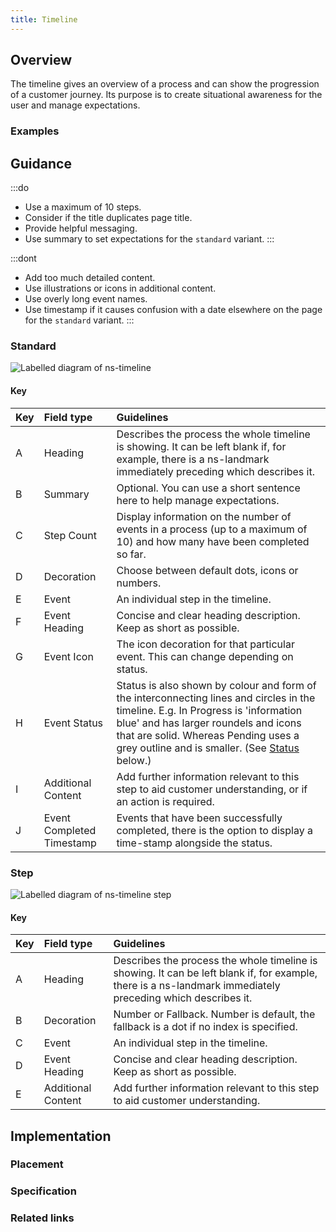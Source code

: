 ```yaml
---
title: Timeline
---
```




## Overview

<CompDetails name={componentName} />

The timeline gives an overview of a process and can show the progression of a customer journey. Its purpose is to create situational awareness for the user and manage expectations.

### Examples

<ExampleViewer type="standard" />

## Guidance

:::do
- Use a maximum of 10 steps.
- Consider if the title duplicates page title.
- Provide helpful messaging.
- Use summary to set expectations for the `standard` variant.
:::

:::dont
- Add too much detailed content.
- Use illustrations or icons in additional content.
- Use overly long event names.
- Use timestamp if it causes confusion with a date elsewhere on the page for the `standard` variant.
:::

### Standard

![Labelled diagram of ns-timeline](@assets/components/ns-timeline/guidance.webp)

#### Key

| Key | Field type | Guidelines |
| :--- | :--- | :--- |
| <span class="marker">A</span> | Heading | Describes the process the whole timeline is showing. It can be left blank if, for example, there is a ns-landmark immediately preceding which describes it. |
| <span class="marker">B</span> | Summary | Optional. You can use a short sentence here to help manage expectations. |
| <span class="marker">C</span> | Step Count | Display information on the number of events in a process (up to a maximum of 10) and how many have been completed so far. |
| <span class="marker">D</span> | Decoration | Choose between default dots, icons or numbers. |
| <span class="marker">E</span> | Event | An individual step in the timeline. |
| <span class="marker">F</span> | Event Heading | Concise and clear heading description. Keep as short as possible. |
| <span class="marker">G</span> | Event Icon | The icon decoration for that particular event. This can change depending on status. |
| <span class="marker">H</span> | Event Status | Status is also shown by colour and form of the interconnecting lines and circles in the timeline. E.g. In Progress is 'information blue' and has larger roundels and icons that are solid. Whereas Pending uses a grey outline and is smaller. (See [Status](#status) below.) |
| <span class="marker">I</span> | Additional Content | Add further information relevant to this step to aid customer understanding, or if an action is required. |
| <span class="marker">J</span> | Event Completed Timestamp | Events that have been successfully completed, there is the option to display a time-stamp alongside the status. |

### Step

![Labelled diagram of ns-timeline step](@assets/components/ns-timeline/guidance-step.webp)

#### Key

| Key | Field type | Guidelines |
| :--- | :--- | :--- |
| <span class="marker">A</span> | Heading | Describes the process the whole timeline is showing. It can be left blank if, for example, there is a ns-landmark immediately preceding which describes it. |
| <span class="marker">B</span> | Decoration | Number or Fallback. Number is default, the fallback is a dot if no index is specified. |
| <span class="marker">C</span> | Event | An individual step in the timeline. |
| <span class="marker">D</span> | Event Heading | Concise and clear heading description. Keep as short as possible. |
| <span class="marker">E</span> | Additional Content | Add further information relevant to this step to aid customer understanding. |

## Implementation

### Placement

<Placement name={componentName} />

### Specification

<Specification name={componentName} />

### Related links

<RelatedLinks name={componentName} />

